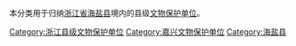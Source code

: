 本分类用于归纳[[浙江省|浙江省]][[海盐县|海盐县]]境内的县级[[文物保护单位|文物保护单位]]。

[[Category:浙江县级文物保护单位|Category:浙江县级文物保护单位]]
[[Category:嘉兴文物保护单位|Category:嘉兴文物保护单位]]
[[Category:海盐县|Category:海盐县]]
